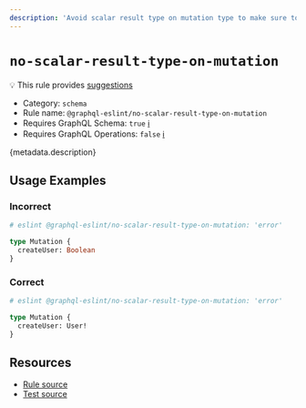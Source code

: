 ```yaml
---
description: 'Avoid scalar result type on mutation type to make sure to return a valid state.'
---
```


# `no-scalar-result-type-on-mutation`

💡 This rule provides
[suggestions](https://eslint.org/docs/developer-guide/working-with-rules#providing-suggestions)

- Category: `schema`
- Rule name: `@graphql-eslint/no-scalar-result-type-on-mutation`
- Requires GraphQL Schema: `true`
  [ℹ️](/docs/getting-started#extended-linting-rules-with-graphql-schema)
- Requires GraphQL Operations: `false`
  [ℹ️](/docs/getting-started#extended-linting-rules-with-siblings-operations)

{metadata.description}

## Usage Examples

### Incorrect

```graphql
# eslint @graphql-eslint/no-scalar-result-type-on-mutation: 'error'

type Mutation {
  createUser: Boolean
}
```

### Correct

```graphql
# eslint @graphql-eslint/no-scalar-result-type-on-mutation: 'error'

type Mutation {
  createUser: User!
}
```

## Resources

- [Rule source](https://github.com/dimaMachina/graphql-eslint/tree/master/packages/plugin/src/rules/no-scalar-result-type-on-mutation.ts)
- [Test source](https://github.com/dimaMachina/graphql-eslint/tree/master/packages/plugin/__tests__/no-scalar-result-type-on-mutation.spec.ts)
